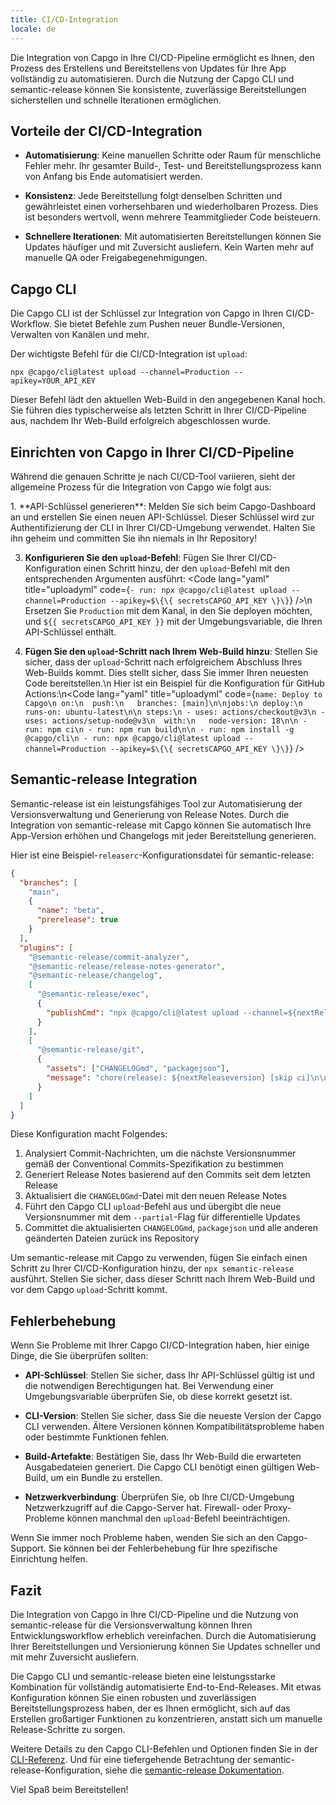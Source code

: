 ```yaml
---
title: CI/CD-Integration
locale: de
---
```



Die Integration von Capgo in Ihre CI/CD-Pipeline ermöglicht es Ihnen, den Prozess des Erstellens und Bereitstellens von Updates für Ihre App vollständig zu automatisieren. Durch die Nutzung der Capgo CLI und semantic-release können Sie konsistente, zuverlässige Bereitstellungen sicherstellen und schnelle Iterationen ermöglichen.

## Vorteile der CI/CD-Integration

- **Automatisierung**: Keine manuellen Schritte oder Raum für menschliche Fehler mehr. Ihr gesamter Build-, Test- und Bereitstellungsprozess kann von Anfang bis Ende automatisiert werden.

- **Konsistenz**: Jede Bereitstellung folgt denselben Schritten und gewährleistet einen vorhersehbaren und wiederholbaren Prozess. Dies ist besonders wertvoll, wenn mehrere Teammitglieder Code beisteuern.

- **Schnellere Iterationen**: Mit automatisierten Bereitstellungen können Sie Updates häufiger und mit Zuversicht ausliefern. Kein Warten mehr auf manuelle QA oder Freigabegenehmigungen.

## Capgo CLI

Die Capgo CLI ist der Schlüssel zur Integration von Capgo in Ihren CI/CD-Workflow. Sie bietet Befehle zum Pushen neuer Bundle-Versionen, Verwalten von Kanälen und mehr.

Der wichtigste Befehl für die CI/CD-Integration ist `upload`:

```shell
npx @capgo/cli@latest upload --channel=Production --apikey=YOUR_API_KEY
```

Dieser Befehl lädt den aktuellen Web-Build in den angegebenen Kanal hoch. Sie führen dies typischerweise als letzten Schritt in Ihrer CI/CD-Pipeline aus, nachdem Ihr Web-Build erfolgreich abgeschlossen wurde.

## Einrichten von Capgo in Ihrer CI/CD-Pipeline

Während die genauen Schritte je nach CI/CD-Tool variieren, sieht der allgemeine Prozess für die Integration von Capgo wie folgt aus:

<Steps>
1. **API-Schlüssel generieren**: Melden Sie sich beim Capgo-Dashboard an und erstellen Sie einen neuen API-Schlüssel. Dieser Schlüssel wird zur Authentifizierung der CLI in Ihrer CI/CD-Umgebung verwendet. Halten Sie ihn geheim und committen Sie ihn niemals in Ihr Repository!

3. **Konfigurieren Sie den `upload`-Befehl**: Fügen Sie Ihrer CI/CD-Konfiguration einen Schritt hinzu, der den `upload`-Befehl mit den entsprechenden Argumenten ausführt: <Code lang="yaml" title="uploadyml" code={`- run: npx @capgo/cli@latest upload --channel=Production --apikey=$\{\{ secretsCAPGO_API_KEY \}\}`} />\n Ersetzen Sie `Production` mit dem Kanal, in den Sie deployen möchten, und `${{ secretsCAPGO_API_KEY }}` mit der Umgebungsvariable, die Ihren API-Schlüssel enthält.

4. **Fügen Sie den `upload`-Schritt nach Ihrem Web-Build hinzu**: Stellen Sie sicher, dass der `upload`-Schritt nach erfolgreichem Abschluss Ihres Web-Builds kommt. Dies stellt sicher, dass Sie immer Ihren neuesten Code bereitstellen.\n  Hier ist ein Beispiel für die Konfiguration für GitHub Actions:\n<Code lang="yaml" title="uploadyml" code={`name: Deploy to Capgo\n on:\n  push:\n   branches: [main]\n\njobs:\n deploy:\n runs-on: ubuntu-latest\n\n steps:\n - uses: actions/checkout@v3\n - uses: actions/setup-node@v3\n  with:\n   node-version: 18\n\n - run: npm ci\n - run: npm run build\n\n - run: npm install -g @capgo/cli\n - run: npx @capgo/cli@latest upload --channel=Production --apikey=$\{\{ secretsCAPGO_API_KEY \}\}`} />

</Steps>

## Semantic-release Integration

Semantic-release ist ein leistungsfähiges Tool zur Automatisierung der Versionsverwaltung und Generierung von Release Notes. Durch die Integration von semantic-release mit Capgo können Sie automatisch Ihre App-Version erhöhen und Changelogs mit jeder Bereitstellung generieren.

Hier ist eine Beispiel-`releaserc`-Konfigurationsdatei für semantic-release:

```json
{
  "branches": [
    "main",
    {
      "name": "beta",
      "prerelease": true
    }
  ],
  "plugins": [
    "@semantic-release/commit-analyzer",
    "@semantic-release/release-notes-generator",
    "@semantic-release/changelog",
    [
      "@semantic-release/exec",
      {
        "publishCmd": "npx @capgo/cli@latest upload --channel=${nextReleasechannel} --apikey=YOUR_API_KEY --partial"
      }
    ],
    [
      "@semantic-release/git",
      {
        "assets": ["CHANGELOGmd", "packagejson"],
        "message": "chore(release): ${nextReleaseversion} [skip ci]\n\n${nextReleasenotes}"
      }
    ]
  ]
}
```

Diese Konfiguration macht Folgendes:

1. Analysiert Commit-Nachrichten, um die nächste Versionsnummer gemäß der Conventional Commits-Spezifikation zu bestimmen
2. Generiert Release Notes basierend auf den Commits seit dem letzten Release
3. Aktualisiert die `CHANGELOGmd`-Datei mit den neuen Release Notes
4. Führt den Capgo CLI `upload`-Befehl aus und übergibt die neue Versionsnummer mit dem `--partial`-Flag für differentielle Updates
5. Committet die aktualisierten `CHANGELOGmd`, `packagejson` und alle anderen geänderten Dateien zurück ins Repository

Um semantic-release mit Capgo zu verwenden, fügen Sie einfach einen Schritt zu Ihrer CI/CD-Konfiguration hinzu, der `npx semantic-release` ausführt. Stellen Sie sicher, dass dieser Schritt nach Ihrem Web-Build und vor dem Capgo `upload`-Schritt kommt.

## Fehlerbehebung

Wenn Sie Probleme mit Ihrer Capgo CI/CD-Integration haben, hier einige Dinge, die Sie überprüfen sollten:

- **API-Schlüssel**: Stellen Sie sicher, dass Ihr API-Schlüssel gültig ist und die notwendigen Berechtigungen hat. Bei Verwendung einer Umgebungsvariable überprüfen Sie, ob diese korrekt gesetzt ist.

- **CLI-Version**: Stellen Sie sicher, dass Sie die neueste Version der Capgo CLI verwenden. Ältere Versionen können Kompatibilitätsprobleme haben oder bestimmte Funktionen fehlen.

- **Build-Artefakte**: Bestätigen Sie, dass Ihr Web-Build die erwarteten Ausgabedateien generiert. Die Capgo CLI benötigt einen gültigen Web-Build, um ein Bundle zu erstellen.

- **Netzwerkverbindung**: Überprüfen Sie, ob Ihre CI/CD-Umgebung Netzwerkzugriff auf die Capgo-Server hat. Firewall- oder Proxy-Probleme können manchmal den `upload`-Befehl beeinträchtigen.

Wenn Sie immer noch Probleme haben, wenden Sie sich an den Capgo-Support. Sie können bei der Fehlerbehebung für Ihre spezifische Einrichtung helfen.

## Fazit

Die Integration von Capgo in Ihre CI/CD-Pipeline und die Nutzung von semantic-release für die Versionsverwaltung können Ihren Entwicklungsworkflow erheblich vereinfachen. Durch die Automatisierung Ihrer Bereitstellungen und Versionierung können Sie Updates schneller und mit mehr Zuversicht ausliefern.

Die Capgo CLI und semantic-release bieten eine leistungsstarke Kombination für vollständig automatisierte End-to-End-Releases. Mit etwas Konfiguration können Sie einen robusten und zuverlässigen Bereitstellungsprozess haben, der es Ihnen ermöglicht, sich auf das Erstellen großartiger Funktionen zu konzentrieren, anstatt sich um manuelle Release-Schritte zu sorgen.

Weitere Details zu den Capgo CLI-Befehlen und Optionen finden Sie in der [CLI-Referenz](/docs/cli/overview). Und für eine tiefergehende Betrachtung der semantic-release-Konfiguration, siehe die [semantic-release Dokumentation](https://githubcom/semantic-release/semantic-release).

Viel Spaß beim Bereitstellen!